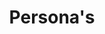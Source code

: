 ---
title: Persona's 
description: 🚧 Our documentation is currently under construction! We're working hard to bring you the best information.Contributions are welcome! 🚧
---